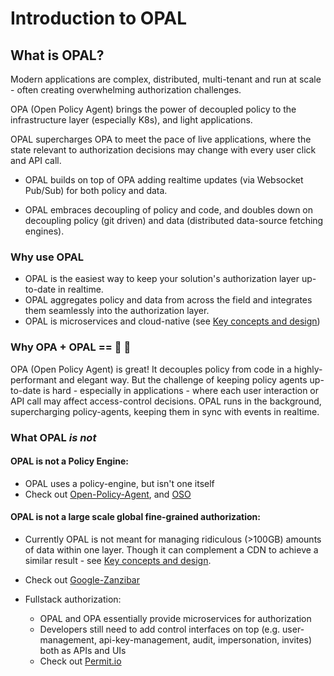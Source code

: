 # Introduction to OPAL

## What is OPAL?

Modern applications are complex, distributed, multi-tenant and run at scale - often creating overwhelming authorization challenges.

OPA (Open Policy Agent) brings the power of decoupled policy to the infrastructure layer (especially K8s), and light applications.

OPAL supercharges OPA to meet the pace of live applications, where the state relevant to authorization decisions may change with every user click and API call.

- OPAL builds on top of OPA adding realtime updates (via Websocket Pub/Sub) for both policy and data.

- OPAL embraces decoupling of policy and code, and doubles down on decoupling policy (git driven) and data (distributed data-source fetching engines).

### <a name="why-use-opal"></a> Why use OPAL

- OPAL is the easiest way to keep your solution's authorization layer up-to-date in realtime.
- OPAL aggregates policy and data from across the field and integrates them seamlessly into the authorization layer.
- OPAL is microservices and cloud-native (see [Key concepts and design](overview/design))

### Why OPA + OPAL == 💪 💜

OPA (Open Policy Agent) is great! It decouples policy from code in a highly-performant and elegant way. But the challenge of keeping policy agents up-to-date is hard - especially in applications - where each user interaction or API call may affect access-control decisions.
OPAL runs in the background, supercharging policy-agents, keeping them in sync with events in realtime.

### What OPAL _is not_

#### OPAL is not a Policy Engine:

- OPAL uses a policy-engine, but isn't one itself
- Check out <a href="https://www.openpolicyagent.org/" target="_blank">Open-Policy-Agent</a>, and <a href="https://www.osohq.com/" target="_blank">OSO</a>

#### OPAL is not a large scale global fine-grained authorization:

- Currently OPAL is not meant for managing ridiculous (>100GB) amounts of data within one layer. Though it can complement a CDN to achieve a similar result - see [Key concepts and design](overview/design#"large-scale-fga).
- Check out <a href="https://research.google/pubs/pub48190/" target="_blank">Google-Zanzibar</a>

- Fullstack authorization:

  - OPAL and OPA essentially provide microservices for authorization
  - Developers still need to add control interfaces on top (e.g. user-management, api-key-management, audit, impersonation, invites) both as APIs and UIs
  - Check out <a href="https://permit.io" target="_blank">Permit.io</a>
